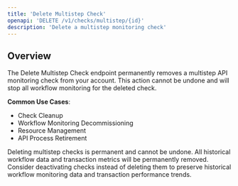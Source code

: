 ```yaml
---
title: 'Delete Multistep Check'
openapi: 'DELETE /v1/checks/multistep/{id}'
description: 'Delete a multistep monitoring check'
---
```


## Overview

The Delete Multistep Check endpoint permanently removes a multistep API monitoring check from your account. This action cannot be undone and will stop all workflow monitoring for the deleted check.

**Common Use Cases**:
- Check Cleanup
- Workflow Monitoring Decommissioning
- Resource Management
- API Process Retirement

<Warning>
Deleting multistep checks is permanent and cannot be undone. All historical workflow data and transaction metrics will be permanently removed.
</Warning>

<Note>
Consider deactivating checks instead of deleting them to preserve historical workflow monitoring data and transaction performance trends.
</Note>